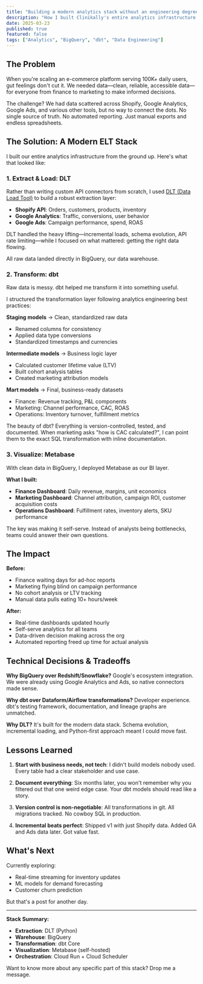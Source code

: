 ```yaml
---
title: "Building a modern analytics stack without an engineering degree"
description: "How I built Clinikally's entire analytics infrastructure from scratch using DLT, BigQuery, dbt, and Metabase to serve cross-functional teams."
date: 2025-03-23
published: true
featured: false
tags: ["Analytics", "BigQuery", "dbt", "Data Engineering"]
---
```


## The Problem

When you're scaling an e-commerce platform serving 100K+ daily users, gut feelings don't cut it. We needed data—clean, reliable, accessible data—for everyone from finance to marketing to make informed decisions.

The challenge? We had data scattered across Shopify, Google Analytics, Google Ads, and various other tools, but no way to connect the dots. No single source of truth. No automated reporting. Just manual exports and endless spreadsheets.

## The Solution: A Modern ELT Stack

I built our entire analytics infrastructure from the ground up. Here's what that looked like:

### 1. Extract & Load: DLT

Rather than writing custom API connectors from scratch, I used [DLT (Data Load Tool)](https://dlthub.com/) to build a robust extraction layer:

- **Shopify API**: Orders, customers, products, inventory
- **Google Analytics**: Traffic, conversions, user behavior
- **Google Ads**: Campaign performance, spend, ROAS

DLT handled the heavy lifting—incremental loads, schema evolution, API rate limiting—while I focused on what mattered: getting the right data flowing.

All raw data landed directly in BigQuery, our data warehouse.

### 2. Transform: dbt

Raw data is messy. dbt helped me transform it into something useful.

I structured the transformation layer following analytics engineering best practices:

**Staging models** → Clean, standardized raw data
- Renamed columns for consistency
- Applied data type conversions
- Standardized timestamps and currencies

**Intermediate models** → Business logic layer
- Calculated customer lifetime value (LTV)
- Built cohort analysis tables
- Created marketing attribution models

**Mart models** → Final, business-ready datasets
- Finance: Revenue tracking, P&L components
- Marketing: Channel performance, CAC, ROAS
- Operations: Inventory turnover, fulfillment metrics

The beauty of dbt? Everything is version-controlled, tested, and documented. When marketing asks "how is CAC calculated?", I can point them to the exact SQL transformation with inline documentation.

### 3. Visualize: Metabase

With clean data in BigQuery, I deployed Metabase as our BI layer.

**What I built:**

- **Finance Dashboard**: Daily revenue, margins, unit economics
- **Marketing Dashboard**: Channel attribution, campaign ROI, customer acquisition costs
- **Operations Dashboard**: Fulfillment rates, inventory alerts, SKU performance

The key was making it self-serve. Instead of analysts being bottlenecks, teams could answer their own questions.

## The Impact

**Before:**
- Finance waiting days for ad-hoc reports
- Marketing flying blind on campaign performance
- No cohort analysis or LTV tracking
- Manual data pulls eating 10+ hours/week

**After:**
- Real-time dashboards updated hourly
- Self-serve analytics for all teams
- Data-driven decision making across the org
- Automated reporting freed up time for actual analysis

## Technical Decisions & Tradeoffs

**Why BigQuery over Redshift/Snowflake?**
Google's ecosystem integration. We were already using Google Analytics and Ads, so native connectors made sense.

**Why dbt over Dataform/Airflow transformations?**
Developer experience. dbt's testing framework, documentation, and lineage graphs are unmatched.

**Why DLT?**
It's built for the modern data stack. Schema evolution, incremental loading, and Python-first approach meant I could move fast.

## Lessons Learned

1. **Start with business needs, not tech**: I didn't build models nobody used. Every table had a clear stakeholder and use case.

2. **Document everything**: Six months later, you won't remember why you filtered out that one weird edge case. Your dbt models should read like a story.

3. **Version control is non-negotiable**: All transformations in git. All migrations tracked. No cowboy SQL in production.

4. **Incremental beats perfect**: Shipped v1 with just Shopify data. Added GA and Ads data later. Got value fast.

## What's Next

Currently exploring:
- Real-time streaming for inventory updates
- ML models for demand forecasting
- Customer churn prediction

But that's a post for another day.

---

**Stack Summary:**
- **Extraction**: DLT (Python)
- **Warehouse**: BigQuery
- **Transformation**: dbt Core
- **Visualization**: Metabase (self-hosted)
- **Orchestration**: Cloud Run + Cloud Scheduler

Want to know more about any specific part of this stack? Drop me a message.
